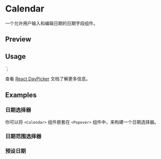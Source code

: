 

<Meta of={CalendarStories} />

<PrimitiveDocsButton docsUrl='https://react-day-picker.js.org' />

# Calendar

一个允许用户输入和编辑日期的日期字段组件。

## Preview

<Canvas of={CalendarStories.Default} />

## Usage



<Calendar
  mode='single'
  selected={date}
  onSelect={setDate}
  className='rounded-md border'
/>
`;

<Source code={importCode} language='ts' dark />
<Source code={usageCode} language='tsx' dark />

查看 [React DayPicker](https://react-day-picker.js.org/) 文档了解更多信息。

## Examples

### 日期选择器

你可以将 `<Calendar>` 组件嵌套在 `<Popover>` 组件中，来构建一个日期选择器。

<Canvas of={CalendarStories.DatePicker} />

### 日期范围选择器

<Canvas of={CalendarStories.DateRangePicker} />

### 预设日期

<Canvas of={CalendarStories.WithPresets} />
